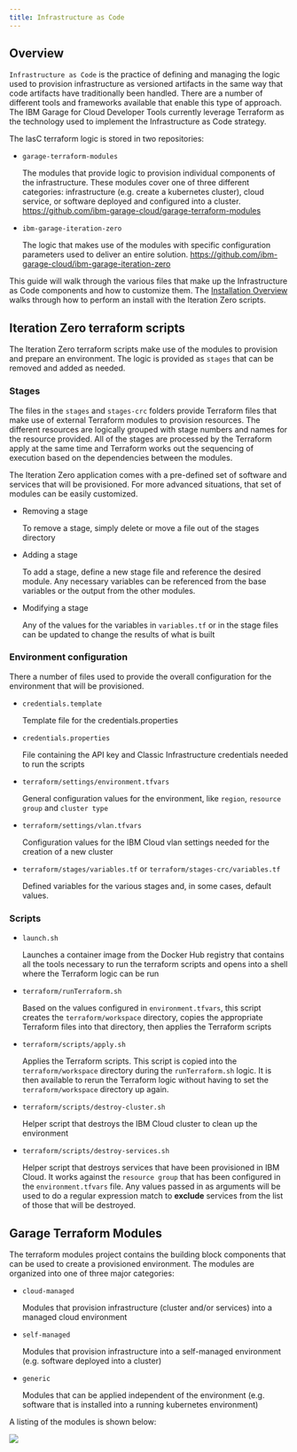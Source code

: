 ```yaml
---
title: Infrastructure as Code
---
```


<PageDescription>


</PageDescription>

## Overview

`Infrastructure as Code` is the practice of defining and managing the logic used to provision infrastructure as versioned
artifacts in the same way that code artifacts have traditionally been handled. There are a number of different tools and
frameworks available that enable this type of approach. The IBM Garage for Cloud Developer Tools currently leverage 
Terraform as the technology used to implement the Infrastructure as Code strategy.

The IasC terraform logic is stored in two repositories:

- `garage-terraform-modules`

    The modules that provide logic to provision individual components of the infrastructure. These modules cover one of
    three different categories: infrastructure (e.g. create a kubernetes cluster), cloud service, or software deployed and 
    configured into a cluster. https://github.com/ibm-garage-cloud/garage-terraform-modules

- `ibm-garage-iteration-zero` 

    The logic that makes use of the modules with specific configuration parameters used to deliver an entire solution. 
    https://github.com/ibm-garage-cloud/ibm-garage-iteration-zero
    

This guide will walk through the various files that make up the Infrastructure as Code components and how to
customize them. The [Installation Overview](/admin/overview) walks through how to perform an install with the Iteration Zero
scripts.

## Iteration Zero terraform scripts

The Iteration Zero terraform scripts make use of the modules to provision and prepare an environment. The logic is
provided as `stages` that can be removed and added as needed.

### Stages

The files in the `stages` and `stages-crc` folders provide Terraform files that make use of external
Terraform modules to provision resources. The different resources are logically grouped with stage numbers
and names for the resource provided. All of the stages are processed by the Terraform apply at the same 
time and Terraform works out the sequencing of execution based on the dependencies between the modules.

The Iteration Zero application comes with a pre-defined set of software and services that will be 
provisioned. For more advanced situations, that set of modules can be easily customized.

- Removing a stage

    To remove a stage, simply delete or move a file out of the stages directory

- Adding a stage

    To add a stage, define a new stage file and reference the desired module. Any necessary variables
    can be referenced from the base variables or the output from the other modules.

- Modifying a stage

    Any of the values for the variables in `variables.tf` or in the stage files can be updated to change
    the results of what is built 

### Environment configuration

There a number of files used to provide the overall configuration for the environment that will be 
provisioned.

- `credentials.template`

    Template file for the credentials.properties
    
- `credentials.properties`

    File containing the API key and Classic Infrastructure credentials needed to run the scripts
    
- `terraform/settings/environment.tfvars`

    General configuration values for the environment, like `region`, `resource group` and `cluster type`
     
- `terraform/settings/vlan.tfvars`

    Configuration values for the IBM Cloud vlan settings needed for the creation of a new cluster
    
- `terraform/stages/variables.tf` or `terraform/stages-crc/variables.tf`

    Defined variables for the various stages and, in some cases, default values.

### Scripts

- `launch.sh`

    Launches a container image from the Docker Hub registry that contains all the tools necessary to run
    the terraform scripts and opens into a shell where the Terraform logic can be run
    
- `terraform/runTerraform.sh`

    Based on the values configured in `environment.tfvars`, this script creates the `terraform/workspace`
    directory, copies the appropriate Terraform files into that directory, then applies the Terraform 
    scripts
    
- `terraform/scripts/apply.sh`

    Applies the Terraform scripts. This script is copied into the `terraform/workspace` directory during the
    `runTerraform.sh` logic. It is then available to rerun the Terraform logic without having to set
    the `terraform/workspace` directory up again.
    
- `terraform/scripts/destroy-cluster.sh`

    Helper script that destroys the IBM Cloud cluster to clean up the environment

- `terraform/scripts/destroy-services.sh`

    Helper script that destroys services that have been provisioned in IBM Cloud. It works against
    the `resource group` that has been configured in the `environment.tfvars` file. Any values passed
    in as arguments will be used to do a regular expression match to **exclude** services from the
    list of those that will be destroyed.

## Garage Terraform Modules

The terraform modules project contains the building block components that can be used to create a
provisioned environment. The modules are organized into one of three major categories:

- `cloud-managed`
    
    Modules that provision infrastructure (cluster and/or services) into a managed cloud environment
    
- `self-managed`

    Modules that provision infrastructure into a self-managed environment (e.g. software deployed 
    into a cluster)

- `generic`

    Modules that can be applied independent of the environment (e.g. software that is installed
    into a running kubernetes environment)

A listing of the modules is shown below:

![](/images/modules.png)
